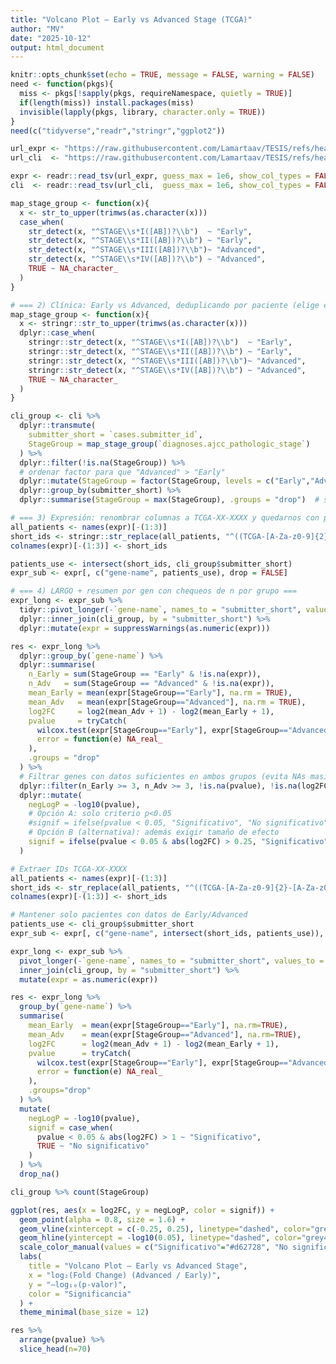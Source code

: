 ```yaml
---
title: "Volcano Plot — Early vs Advanced Stage (TCGA)"
author: "MV"
date: "2025-10-12"
output: html_document
---
```



```r
knitr::opts_chunk$set(echo = TRUE, message = FALSE, warning = FALSE)
need <- function(pkgs){
  miss <- pkgs[!sapply(pkgs, requireNamespace, quietly = TRUE)]
  if(length(miss)) install.packages(miss)
  invisible(lapply(pkgs, library, character.only = TRUE))
}
need(c("tidyverse","readr","stringr","ggplot2"))

```

```r
url_expr <- "https://raw.githubusercontent.com/Lamartaav/TESIS/refs/heads/main/tejido_tumoral.tsv"
url_cli  <- "https://raw.githubusercontent.com/Lamartaav/TESIS/refs/heads/main/clinical_unido.tsv"

expr <- readr::read_tsv(url_expr, guess_max = 1e6, show_col_types = FALSE)
cli  <- readr::read_tsv(url_cli,  guess_max = 1e6, show_col_types = FALSE)

```

```r
map_stage_group <- function(x){
  x <- str_to_upper(trimws(as.character(x)))
  case_when(
    str_detect(x, "^STAGE\\s*I([AB])?\\b")  ~ "Early",
    str_detect(x, "^STAGE\\s*II([AB])?\\b") ~ "Early",
    str_detect(x, "^STAGE\\s*III([AB])?\\b")~ "Advanced",
    str_detect(x, "^STAGE\\s*IV([AB])?\\b") ~ "Advanced",
    TRUE ~ NA_character_
  )
}

# === 2) Clínica: Early vs Advanced, deduplicando por paciente (elige el más avanzado) ===
map_stage_group <- function(x){
  x <- stringr::str_to_upper(trimws(as.character(x)))
  dplyr::case_when(
    stringr::str_detect(x, "^STAGE\\s*I([AB])?\\b")  ~ "Early",
    stringr::str_detect(x, "^STAGE\\s*II([AB])?\\b") ~ "Early",
    stringr::str_detect(x, "^STAGE\\s*III([AB])?\\b")~ "Advanced",
    stringr::str_detect(x, "^STAGE\\s*IV([AB])?\\b") ~ "Advanced",
    TRUE ~ NA_character_
  )
}

cli_group <- cli %>%
  dplyr::transmute(
    submitter_short = `cases.submitter_id`,
    StageGroup = map_stage_group(`diagnoses.ajcc_pathologic_stage`)
  ) %>%
  dplyr::filter(!is.na(StageGroup)) %>%
  # ordenar factor para que "Advanced" > "Early"
  dplyr::mutate(StageGroup = factor(StageGroup, levels = c("Early","Advanced"), ordered = TRUE)) %>%
  dplyr::group_by(submitter_short) %>%
  dplyr::summarise(StageGroup = max(StageGroup), .groups = "drop")  # se queda con el más avanzado

# === 3) Expresión: renombrar columnas a TCGA-XX-XXXX y quedarnos con pacientes válidos ===
all_patients <- names(expr)[-(1:3)]
short_ids <- stringr::str_replace(all_patients, "^((TCGA-[A-Za-z0-9]{2}-[A-Za-z0-9]{4})).*$", "\\1")
colnames(expr)[-(1:3)] <- short_ids

patients_use <- intersect(short_ids, cli_group$submitter_short)
expr_sub <- expr[, c("gene-name", patients_use), drop = FALSE]

# === 4) LARGO + resumen por gen con chequeos de n por grupo ===
expr_long <- expr_sub %>%
  tidyr::pivot_longer(-`gene-name`, names_to = "submitter_short", values_to = "expr") %>%
  dplyr::inner_join(cli_group, by = "submitter_short") %>%
  dplyr::mutate(expr = suppressWarnings(as.numeric(expr)))

res <- expr_long %>%
  dplyr::group_by(`gene-name`) %>%
  dplyr::summarise(
    n_Early = sum(StageGroup == "Early" & !is.na(expr)),
    n_Adv   = sum(StageGroup == "Advanced" & !is.na(expr)),
    mean_Early = mean(expr[StageGroup=="Early"], na.rm = TRUE),
    mean_Adv   = mean(expr[StageGroup=="Advanced"], na.rm = TRUE),
    log2FC     = log2(mean_Adv + 1) - log2(mean_Early + 1),
    pvalue     = tryCatch(
      wilcox.test(expr[StageGroup=="Early"], expr[StageGroup=="Advanced"])$p.value,
      error = function(e) NA_real_
    ),
    .groups = "drop"
  ) %>%
  # Filtrar genes con datos suficientes en ambos grupos (evita NAs masivos)
  dplyr::filter(n_Early >= 3, n_Adv >= 3, !is.na(pvalue), !is.na(log2FC)) %>%
  dplyr::mutate(
    negLogP = -log10(pvalue),
    # Opción A: solo criterio p<0.05
    #signif = ifelse(pvalue < 0.05, "Significativo", "No significativo")
    # Opción B (alternativa): además exigir tamaño de efecto
    signif = ifelse(pvalue < 0.05 & abs(log2FC) > 0.25, "Significativo", "No significativo")
  )


```

```r
# Extraer IDs TCGA-XX-XXXX
all_patients <- names(expr)[-(1:3)]
short_ids <- str_replace(all_patients, "^((TCGA-[A-Za-z0-9]{2}-[A-Za-z0-9]{4})).*$", "\\1")
colnames(expr)[-(1:3)] <- short_ids

# Mantener solo pacientes con datos de Early/Advanced
patients_use <- cli_group$submitter_short
expr_sub <- expr[, c("gene-name", intersect(short_ids, patients_use)), drop=FALSE]

```

```r
expr_long <- expr_sub %>%
  pivot_longer(-`gene-name`, names_to = "submitter_short", values_to = "expr") %>%
  inner_join(cli_group, by = "submitter_short") %>%
  mutate(expr = as.numeric(expr))

res <- expr_long %>%
  group_by(`gene-name`) %>%
  summarise(
    mean_Early  = mean(expr[StageGroup=="Early"], na.rm=TRUE),
    mean_Adv    = mean(expr[StageGroup=="Advanced"], na.rm=TRUE),
    log2FC      = log2(mean_Adv + 1) - log2(mean_Early + 1),
    pvalue      = tryCatch(
      wilcox.test(expr[StageGroup=="Early"], expr[StageGroup=="Advanced"])$p.value,
      error = function(e) NA_real_
    ),
    .groups="drop"
  ) %>%
  mutate(
    negLogP = -log10(pvalue),
    signif = case_when(
      pvalue < 0.05 & abs(log2FC) > 1 ~ "Significativo",
      TRUE ~ "No significativo"
    )
  ) %>%
  drop_na()

cli_group %>% count(StageGroup)

```

```r

ggplot(res, aes(x = log2FC, y = negLogP, color = signif)) +
  geom_point(alpha = 0.8, size = 1.6) +
  geom_vline(xintercept = c(-0.25, 0.25), linetype="dashed", color="grey40") +  # si usás umbral 0.25
  geom_hline(yintercept = -log10(0.05), linetype="dashed", color="grey40") +
  scale_color_manual(values = c("Significativo"="#d62728", "No significativo"="grey60")) +
  labs(
    title = "Volcano Plot — Early vs Advanced Stage",
    x = "log₂(Fold Change) (Advanced / Early)",
    y = "–log₁₀(p-valor)",
    color = "Significancia"
  ) +
  theme_minimal(base_size = 12)

```

```r
res %>%
  arrange(pvalue) %>%
  slice_head(n=70)

```


